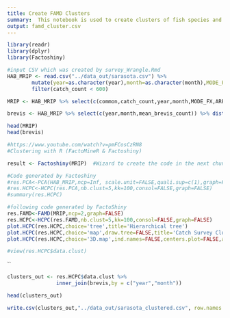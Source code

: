 ```yaml
---
title: Create FAMD Clusters
summary:  This notebook is used to create clusters of fish species and other vars
output: famd_cluster.csv
---
```



```r
library(readr)
library(dplyr)
library(Factoshiny)
```

```r

#input CSV which was created by survey_Wrangle.Rmd
HAB_MRIP <- read.csv("../data_out/sarasota.csv") %>% 
        mutate(year=as.character(year),month=as.character(month),MODE_FX = as.character(MODE_FX),AREA_X = as.character(AREA_X)) %>% 
        filter(catch_count < 600)

MRIP <- HAB_MRIP %>% select(c(common,catch_count,year,month,MODE_FX,AREA_X)) 

brevis <- HAB_MRIP %>% select(c(year,month,mean_brevis_count)) %>% distinct()

head(MRIP)
head(brevis)

```
```r
#https://www.youtube.com/watch?v=pmFCosCzRN8  
#Clustering with R (FactoMineR & Factoshiny)

result <- Factoshiny(MRIP)  #Wizard to create the code in the next chunk. 

#Code generated by Factoshiny
#res.PCA<-PCA(HAB_MRIP,ncp=Inf, scale.unit=FALSE,quali.sup=c(1),graph=FALSE)
#res.HCPC<-HCPC(res.PCA,nb.clust=5,kk=100,consol=FALSE,graph=FALSE)
#summary(res.HCPC)

```


```r
#following code generated by FactoShiny
res.FAMD<-FAMD(MRIP,ncp=2,graph=FALSE)
res.HCPC<-HCPC(res.FAMD,nb.clust=5,kk=100,consol=FALSE,graph=FALSE)
plot.HCPC(res.HCPC,choice='tree',title='Hierarchical tree')
plot.HCPC(res.HCPC,choice='map',draw.tree=FALSE,title='Catch Survey Clusters')
plot.HCPC(res.HCPC,choice='3D.map',ind.names=FALSE,centers.plot=FALSE,angle=60,title='Hierarchical tree on the factor map')

#view(res.HCPC$data.clust)
```
``


```r
clusters_out <- res.HCPC$data.clust %>% 
                inner_join(brevis,by = c("year","month")) 

head(clusters_out)
```


```r
write.csv(clusters_out,"../data_out/sarasota_clustered.csv", row.names = FALSE)


```

